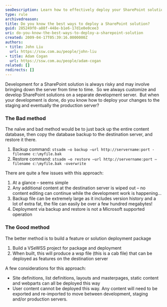 ```yaml
---
seoDescription: Learn how to effectively deploy your SharePoint solutions with minimal risk and downtime by avoiding server wipes and large backups.
type: rule
archivedreason:
title: Do you know the best ways to deploy a SharePoint solution?
guid: 285249f0-a88f-448e-b1e6-17d1e0e0cee3
uri: do-you-know-the-best-ways-to-deploy-a-sharepoint-solution
created: 2009-04-17T05:39:16.0000000Z
authors:
- title: John Liu
  url: https://ssw.com.au/people/john-liu
- title: Adam Cogan
  url: https://ssw.com.au/people/adam-cogan
related: []
redirects: []
---
```


Development for a SharePoint solution is always risky and may involve bringing down the server from time to time.  So we always customize and develop SharePoint solutions on a separate development server.  But when your development is done, do you know how to deploy your changes to the staging and eventually the production server?
### The Bad method

The naïve and bad method would be to just back up the entire content database, then copy the database backup to the destination server, and restore it there.

1. Backup command:
    ```stsadm –o backup –url http://servername:port -filename c:\myfile.bak```
2. Restore command:
    ```stsadm –o restore –url http://servername:port –filename c:\myfile.bak -overwrite```

There are quite a few issues with this approach:

1. At a glance – seems simple
2. Any additional content at the destination server is wiped out – no content editing can continue while the development work is happening…
3. Backup file can be extremely large as it includes version history and a lot of extra fat, the file can easily be over a few hundred megabytes!
4. Deployment via backup and restore is not a Microsoft supported operation

### The Good method

The better method is to build a feature or solution deployment package

1. Build a VSeWSS project for package and deployment
2. When built, this will produce a wsp file (this is a cab file) that can be deployed as features on the destination server

A few considerations for this approach:

* Site definitions, list definitions, layouts and masterpages, static content and webparts can all be deployed this way
* User content cannot be deployed this way. Any content will need to be exported and re-imported to move between development, staging and/or production servers.